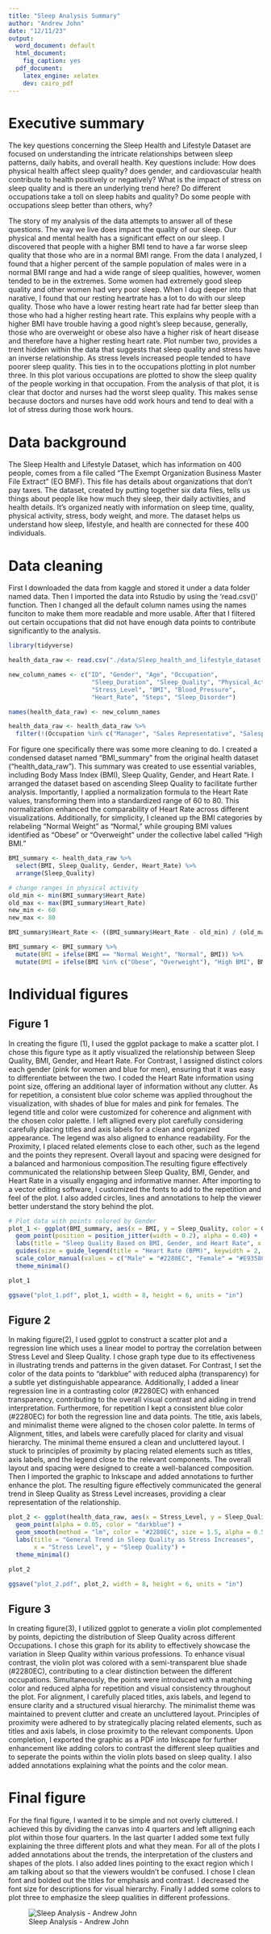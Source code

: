 ---
title: "Sleep Analysis Summary"
author: "Andrew John"
date: "12/11/23"
output:
  word_document: default
  html_document:
    fig_caption: yes
  pdf_document:
    latex_engine: xelatex
    dev: cairo_pdf
---

# Executive summary

The key questions concerning the Sleep Health and Lifestyle Dataset are focused on understanding the intricate relationships between sleep patterns, daily habits, and overall health. Key questions include: How does physical health affect sleep quality? does gender, and cardiovascular health contribute to health positively or negatively? What is the impact of stress on sleep quality and is there an underlying trend here? Do different occupations take a toll on sleep habits and quality? Do some people with occupations sleep better than others, why? 

The story of my analysis of the data attempts to answer all of these questions. The way we live does impact the quality of our sleep. Our physical and mental health has a significant effect on our sleep. I discovered that people with a higher BMI tend to have a far worse sleep quality that those who are in a normal BMI range. From the data I analyzed, I found that a higher percent of the sample population of males were in a normal BMI range and had a wide range of sleep qualities, however, women tended to be in the extremes. Some women had extremely good sleep quality and other women had very poor sleep. When I dug deeper into that narative, I found that our resting heartrate has a lot to do with our sleep quality. Those who have a lower resting heart rate had far better sleep than those who had a higher resting heart rate. This explains why people with a higher BMI have trouble having a good night's sleep because, generally, those who are overweight or obese also have a higher risk of heart disease and therefore have a higher resting heart rate. Plot number two, provides a trent hidden within the data that suggests that sleep quality and stress have an inverse relationship. As stress levels increased people tended to have poorer sleep quality. This ties in to the occupations plotting in plot number three. In this plot various occupations are plotted to show the sleep quality of the people working in that occupation. From the analysis of that plot, it is clear that doctor and nurses had the worst sleep quality. This makes sense because doctors and nurses have odd work hours and tend to deal with a lot of stress during those work hours.  

# Data background


The Sleep Health and Lifestyle Dataset, which has information on 400 people, comes from a file called "The Exempt Organization Business Master File Extract" (EO BMF). This file has details about organizations that don't pay taxes. The dataset, created by putting together six data files, tells us things about people like how much they sleep, their daily activities, and health details. It's organized neatly with information on sleep time, quality, physical activity, stress, body weight, and more. The dataset helps us understand how sleep, lifestyle, and health are connected for these 400 individuals.


# Data cleaning

First I downloaded the data from kaggle and stored it under a data folder named data. Then I imported the data into Rstudio by using the 'read.csv()' function. Then I changed all the default column names using the names funciton to make them more readable and more usable. After that I filtered out certain occupations that did not have enough data points to contribute significantly to the analysis. 

```{r message=FALSE, warning=FALSE}
library(tidyverse)

health_data_raw <- read.csv("./data/Sleep_health_and_lifestyle_dataset.csv")

new_column_names <- c("ID", "Gender", "Age", "Occupation",
                       "Sleep_Duration", "Sleep_Quality", "Physical_Activity",
                       "Stress_Level", "BMI", "Blood_Pressure", 
                       "Heart_Rate", "Steps", "Sleep_Disorder")

names(health_data_raw) <- new_column_names

health_data_raw <- health_data_raw %>%
  filter(!(Occupation %in% c("Manager", "Sales Representative", "Salesperson", "Scientist", "Software Engineer")))
```

For figure one specifically there was some more cleaning to do. I created a condensed dataset named "BMI_summary" from the original health dataset ("health_data_raw"). This summary was created to use essential variables, including Body Mass Index (BMI), Sleep Quality, Gender, and Heart Rate. I arranged the dataset based on ascending Sleep Quality to facilitate further analysis. Importantly, I applied a normalization formula to the Heart Rate values, transforming them into a standardized range of 60 to 80. This normalization enhanced the comparability of Heart Rate across different visualizations. Additionally, for simplicity, I cleaned up the BMI categories by relabeling "Normal Weight" as "Normal," while grouping BMI values identified as "Obese" or "Overweight" under the collective label called "High BMI."

```{r}
BMI_summary <- health_data_raw %>% 
  select(BMI, Sleep_Quality, Gender, Heart_Rate) %>% 
  arrange(Sleep_Quality)

# change ranges in physical activity
old_min <- min(BMI_summary$Heart_Rate)
old_max <- max(BMI_summary$Heart_Rate)
new_min <- 60
new_max <- 80

BMI_summary$Heart_Rate <- ((BMI_summary$Heart_Rate - old_min) / (old_max - old_min)) * (new_max - new_min) + new_min

BMI_summary <- BMI_summary %>%
  mutate(BMI = ifelse(BMI == "Normal Weight", "Normal", BMI)) %>%
  mutate(BMI = ifelse(BMI %in% c("Obese", "Overweight"), "High BMI", BMI))
```

# Individual figures

## Figure 1

In creating the figure (1), I used the ggplot package to make a scatter plot. I chose this figure type as it aptly visualized the relationship between Sleep Quality, BMI, Gender, and Heart Rate. For Contrast, I assigned distinct colors  each gender (pink for women and blue for men), ensuring that it was easy to differentiate between the two. I coded the Heart Rate information using point size, offering an additional layer of information without any clutter. As for repetition, a consistent blue color scheme was applied throughout the visualization, with shades of blue for males and pink for females. The legend title and color were customized for coherence and alignment with the chosen color palette. I left alligned every plot carefully considering carefully placing titles and axis labels for a clean and organized appearance. The legend was also aligned to enhance readability. For the Proximity, I placed related elements close to each other, such as the legend and the points they represent. Overall layout and spacing were designed for a balanced and harmonious composition.The resulting figure effectively communicated the relationship between Sleep Quality, BMI, Gender, and Heart Rate in a visually engaging and informative manner. After importing to a vector editing software, I customized the fonts to add to the repetition and feel of the plot. I also added circles, lines and annotations to help the viewer better understand the story behind the plot.
```{r}
# Plot data with points colored by Gender
plot_1 <- ggplot(BMI_summary, aes(x = BMI, y = Sleep_Quality, color = Gender, size = Heart_Rate)) +
  geom_point(position = position_jitter(width = 0.2), alpha = 0.40) +
  labs(title = "Sleep Quality Based on BMI, Gender, and Heart Rate", x = "BMI", y = "Sleep Quality") +
  guides(size = guide_legend(title = "Heart Rate (BPM)", keywidth = 2, keyheight = 2, override.aes = list(color = "#2280EC")))+  # Customize legend title and color
  scale_color_manual(values = c("Male" = "#2280EC", "Female" = "#E93580")) + 
  theme_minimal()

plot_1

ggsave("plot_1.pdf", plot_1, width = 8, height = 6, units = "in")
```


## Figure 2

In making figure(2), I used ggplot to construct a scatter plot and a regression line which uses a linear model to portray the correlation between Stress Level and Sleep Quality. I chose graph type due to its effectiveness in illustrating trends and patterns in the given dataset. For Contrast, I set the color of the data points to "darkblue" with reduced alpha (transparency) for a subtle yet distinguishable appearance. Additionally, I added a linear regression line in a contrasting color (#2280EC) with enhanced transparency, contributing to the overall visual contrast and aiding in trend interpretation. Furthermore, for repetition I kept a consistent blue color (#2280EC) for both the regression line and data points. The title, axis labels, and minimalist theme were aligned to the chosen color palette. In terms of Alignment, titles, and labels were carefully placed for clarity and visual hierarchy. The minimal theme ensured a clean and uncluttered layout. I stuck to principles of proximity by placing related elements such as titles, axis labels, and the legend close to the relevant components. The overall layout and spacing were designed to create a well-balanced composition. Then I imported the graphic to Inkscape and added annotations to further enhance the plot. The resulting figure effectively communicated the general trend in Sleep Quality as Stress Level increases, providing a clear representation of the relationship. 
```{r}

plot_2 <- ggplot(health_data_raw, aes(x = Stress_Level, y = Sleep_Quality)) +
  geom_point(alpha = 0.05, color = "darkblue") +
  geom_smooth(method = "lm", color = "#2280EC", size = 1.5, alpha = 0.5) +
  labs(title = "General Trend in Sleep Quality as Stress Increases",
       x = "Stress Level", y = "Sleep Quality") +
  theme_minimal()

plot_2

ggsave("plot_2.pdf", plot_2, width = 8, height = 6, units = "in")
```

## Figure 3

In creating figure(3), I utilized ggplot to generate a violin plot complemented by points, depicting the distribution of Sleep Quality across different Occupations. I chose this graph for its ability to effectively showcase the variation in Sleep Quality within various professions. To enhance visual contrast, the violin plot was colored with a semi-transparent blue shade (#2280EC), contributing to a clear distinction between the different occupations. Simultaneously, the points were introduced with a matching color and reduced alpha for repetition and visual consistency throughout the plot. For alignment, I carefully placed titles, axis labels, and legend to ensure clarity and a structured visual hierarchy. The minimalist theme was maintained to prevent clutter and create an uncluttered layout. Principles of proximity were adhered to by strategically placing related elements, such as titles and axis labels, in close proximity to the relevant components. Upon completion, I exported the graphic as a PDF into Inkscape for further enhancement like adding colors to contrast the different sleep qualities and to seperate the points within the violin plots based on sleep quality. I also added annotations explaining what the points and the color mean. 

# Final figure

For the final figure, I wanted it to be simple and not overly cluttered. I achieved this by dividing the canvas into 4 quarters and left alligning each plot within those four quarters. In the last quarter I added some text fully explaining the three different plots and what they mean. For all of the plots I added annotations about the trends, the interpretation of the clusters and shapes of the plots. I also added lines pointing to the exact region which I am talking about so that the viewers wouldn't be confused. I chose I clean font and bolded out the titles for emphasis and contrast. I decreased the font size for descriptions for visual hierarchy. Finally I added some colors to plot three to emphasize the sleep qualities in different professions. 

![Sleep Analysis - Andrew John]("C:\Users\johna\R\Rstudio_projects\Final Project\final_visual.png")